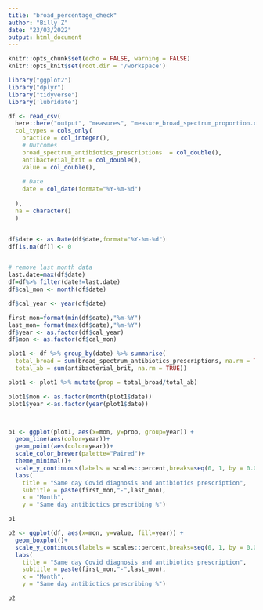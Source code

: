 ```yaml
---
title: "broad_percentage_check"
author: "Billy Z"
date: "23/03/2022"
output: html_document
---
```


```r
knitr::opts_chunk$set(echo = FALSE, warning = FALSE)
knitr::opts_knit$set(root.dir = '/workspace')
```


```r
library("ggplot2")
library("dplyr")
library("tidyverse")
library('lubridate')
```



```r
df <- read_csv(
  here::here("output", "measures", "measure_broad_spectrum_proportion.csv"),  
  col_types = cols_only(
    practice = col_integer(),
    # Outcomes
    broad_spectrum_antibiotics_prescriptions  = col_double(),
    antibacterial_brit = col_double(),
    value = col_double(),
    
    # Date
    date = col_date(format="%Y-%m-%d")
    
  ),
  na = character()
  )


df$date <- as.Date(df$date,format="%Y-%m-%d")
df[is.na(df)] <- 0 


# remove last month data
last.date=max(df$date)
df=df%>% filter(date!=last.date)
df$cal_mon <- month(df$date)
```


```r
df$cal_year <- year(df$date)

first_mon=format(min(df$date),"%m-%Y")
last_mon= format(max(df$date),"%m-%Y")
df$year <- as.factor(df$cal_year)
df$mon <- as.factor(df$cal_mon)
```


```r
plot1 <- df %>% group_by(date) %>% summarise(
  total_broad = sum(broad_spectrum_antibiotics_prescriptions, na.rm = TRUE),
  total_ab = sum(antibacterial_brit, na.rm = TRUE))

plot1 <- plot1 %>% mutate(prop = total_broad/total_ab)

plot1$mon <- as.factor(month(plot1$date))
plot1$year <-as.factor(year(plot1$date))



p1 <- ggplot(plot1, aes(x=mon, y=prop, group=year)) +
  geom_line(aes(color=year))+
  geom_point(aes(color=year))+
  scale_color_brewer(palette="Paired")+
  theme_minimal()+
  scale_y_continuous(labels = scales::percent,breaks=seq(0, 1, by = 0.005))+
  labs(
    title = "Same day Covid diagnosis and antibiotics prescription",
    subtitle = paste(first_mon,"-",last_mon),
    x = "Month",
    y = "Same day antibiotics prescribing %")

p1
```



```r
p2 <- ggplot(df, aes(x=mon, y=value, fill=year)) + 
  geom_boxplot()+
  scale_y_continuous(labels = scales::percent,breaks=seq(0, 1, by = 0.005))+
  labs(
    title = "Same day Covid diagnosis and antibiotics prescription",
    subtitle = paste(first_mon,"-",last_mon),
    x = "Month",
    y = "Same day antibiotics prescribing %")

p2
```


